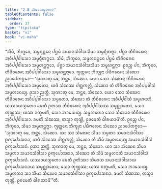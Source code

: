 ```yaml
---
title: "2.8 ᩈᩦᨾᩣᩈᨾᩪᩉᨶᨶ"
tableOfContents: false
sidebar:
  order: 37
type: "tipitaka"
basket: "vi"
book: "vi-maha"
---
```



<DynamicBreadcrumb />

<Division number="145" book="vi-maha">

<Paragraph number="613" book="vi-maha">
“ᩈᩦᨾᩴ, ᨽᩥᨠ᩠ᨡᩅᩮ, ᩈᨾ᩠ᨾᨶ᩠ᨶᨶ᩠ᨲᩮᨶ ᨸᨮᨾᩴ ᩈᨾᩣᨶᩈᩴᩅᩤᩈᩈᩦᨾᩣ ᩈᨾ᩠ᨾᨶ᩠ᨶᩥᨲᨻ᩠ᨻᩣ, ᨸᨧ᩠ᨨᩣ ᨲᩥᨧᩦᩅᩁᩮᨶ ᩋᩅᩥᨸ᩠ᨸᩅᩤᩈᩮᩣ ᩈᨾ᩠ᨾᨶ᩠ᨶᩥᨲᨻ᩠ᨻᩮᩣ. ᩈᩦᨾᩴ, ᨽᩥᨠ᩠ᨡᩅᩮ, ᩈᨾᩪᩉᨶᨶ᩠ᨲᩮᨶ ᨸᨮᨾᩴ ᨲᩥᨧᩦᩅᩁᩮᨶ ᩋᩅᩥᨸ᩠ᨸᩅᩤᩈᩮᩣ ᩈᨾᩪᩉᨶ᩠ᨲᨻ᩠ᨻᩮᩣ, ᨸᨧ᩠ᨨᩣ ᩈᨾᩣᨶᩈᩴᩅᩤᩈᩈᩦᨾᩣ ᩈᨾᩪᩉᨶ᩠ᨲᨻ᩠ᨻᩣ. ᩑᩅᨬ᩠ᨧ ᨸᨶ, ᨽᩥᨠ᩠ᨡᩅᩮ, ᨲᩥᨧᩦᩅᩁᩮᨶ ᩋᩅᩥᨸ᩠ᨸᩅᩤᩈᩮᩣ ᩈᨾᩪᩉᨶ᩠ᨲᨻ᩠ᨻᩮᩣ. ᨻ᩠ᨿᨲ᩠ᨲᩮᨶ ᨽᩥᨠ᩠ᨡᩩᨶᩣ ᨸᨭᩥᨻᩃᩮᨶ ᩈᩴᨥᩮᩣ ᨬᩣᨸᩮᨲᨻ᩠ᨻᩮᩣ—
</Paragraph>

<Paragraph number="614" book="vi-maha">
‘ᩈᩩᨱᩣᨲᩩ ᨾᩮ, ᨽᨶ᩠ᨲᩮ, ᩈᩴᨥᩮᩣ. ᨿᩮᩣ ᩈᩮᩣ ᩈᩴᨥᩮᨶ ᨲᩥᨧᩦᩅᩁᩮᨶ ᩋᩅᩥᨸ᩠ᨸᩅᩤᩈᩮᩣ ᩈᨾ᩠ᨾᨲᩮᩣ, ᨿᨴᩥ ᩈᩴᨥᩔ ᨸᨲ᩠ᨲᨠᩃᩖᩴ, ᩈᩴᨥᩮᩣ ᨲᩴ ᨲᩥᨧᩦᩅᩁᩮᨶ ᩋᩅᩥᨸ᩠ᨸᩅᩤᩈᩴ ᩈᨾᩪᩉᨶᩮᨿ᩠ᨿ. ᩑᩈᩣ ᨬᨲ᩠ᨲᩥ.
</Paragraph>

<Paragraph number="615" book="vi-maha">
ᩈᩩᨱᩣᨲᩩ ᨾᩮ, ᨽᨶ᩠ᨲᩮ, ᩈᩴᨥᩮᩣ. ᨿᩮᩣ ᩈᩮᩣ ᩈᩴᨥᩮᨶ ᨲᩥᨧᩦᩅᩁᩮᨶ ᩋᩅᩥᨸ᩠ᨸᩅᩤᩈᩮᩣ ᩈᨾ᩠ᨾᨲᩮᩣ, ᩈᩴᨥᩮᩣ ᨲᩴ ᨲᩥᨧᩦᩅᩁᩮᨶ ᩋᩅᩥᨸ᩠ᨸᩅᩤᩈᩴ ᩈᨾᩪᩉᨶᨲᩥ. ᨿᩔᩣᨿᩈ᩠ᨾᨲᩮᩣ ᨡᨾᨲᩥ ᩑᨲᩔ ᨲᩥᨧᩦᩅᩁᩮᨶ ᩋᩅᩥᨸ᩠ᨸᩅᩤᩈᩔ ᩈᨾᩩᨣ᩠ᨥᩣᨲᩮᩣ, ᩈᩮᩣ ᨲᩩᨱ᩠ᩉᩔ; ᨿᩔ ᨶᨠ᩠ᨡᨾᨲᩥ, ᩈᩮᩣ ᨽᩣᩈᩮᨿ᩠ᨿ. ᩈᨾᩪᩉᨲᩮᩣ ᩈᩮᩣ ᩈᩴᨥᩮᨶ ᨲᩥᨧᩦᩅᩁᩮᨶ ᩋᩅᩥᨸ᩠ᨸᩅᩤᩈᩮᩣ. ᨡᨾᨲᩥ ᩈᩴᨥᩔ, ᨲᩈ᩠ᨾᩣ ᨲᩩᨱ᩠ᩉᩦ, ᩑᩅᨾᩮᨲᩴ ᨵᩤᩁᨿᩣᨾᩦ’ᨲᩥ.
</Paragraph>

<Paragraph number="616" book="vi-maha">
ᩑᩅᨬ᩠ᨧ ᨸᨶ, ᨽᩥᨠ᩠ᨡᩅᩮ, ᩈᩦᨾᩣ ᩈᨾᩪᩉᨶ᩠ᨲᨻ᩠ᨻᩣ. ᨻ᩠ᨿᨲ᩠ᨲᩮᨶ ᨽᩥᨠ᩠ᨡᩩᨶᩣ ᨸᨭᩥᨻᩃᩮᨶ ᩈᩴᨥᩮᩣ ᨬᩣᨸᩮᨲᨻ᩠ᨻᩮᩣ—
</Paragraph>

</Division>
<Division number="146" book="vi-maha">

<Paragraph number="617" book="vi-maha">
‘ᩈᩩᨱᩣᨲᩩ ᨾᩮ, ᨽᨶ᩠ᨲᩮ, ᩈᩴᨥᩮᩣ. ᨿᩣ ᩈᩣ ᩈᩴᨥᩮᨶ ᩈᩦᨾᩣ ᩈᨾ᩠ᨾᨲᩣ ᩈᨾᩣᨶᩈᩴᩅᩤᩈᩣ ᩑᨠᩩᨸᩮᩣᩈᨳᩣ, ᨿᨴᩥ ᩈᩴᨥᩔ ᨸᨲ᩠ᨲᨠᩃᩖᩴ, ᩈᩴᨥᩮᩣ ᨲᩴ ᩈᩦᨾᩴ ᩈᨾᩪᩉᨶᩮᨿ᩠ᨿ ᩈᨾᩣᨶᩈᩴᩅᩤᩈᩴ ᩑᨠᩩᨸᩮᩣᩈᨳᩴ. ᩑᩈᩣ ᨬᨲ᩠ᨲᩥ.
</Paragraph>

<Paragraph number="618" book="vi-maha">
ᩈᩩᨱᩣᨲᩩ ᨾᩮ, ᨽᨶ᩠ᨲᩮ, ᩈᩴᨥᩮᩣ. ᨿᩣ ᩈᩣ ᩈᩴᨥᩮᨶ ᩈᩦᨾᩣ ᩈᨾ᩠ᨾᨲᩣ ᩈᨾᩣᨶᩈᩴᩅᩤᩈᩣ ᩑᨠᩩᨸᩮᩣᩈᨳᩣ, ᩈᩴᨥᩮᩣ ᨲᩴ ᩈᩦᨾᩴ ᩈᨾᩪᩉᨶᨲᩥ ᩈᨾᩣᨶᩈᩴᩅᩤᩈᩴ ᩑᨠᩩᨸᩮᩣᩈᨳᩴ. ᨿᩔᩣᨿᩈ᩠ᨾᨲᩮᩣ ᨡᨾᨲᩥ ᩑᨲᩥᩔᩣ ᩈᩦᨾᩣᨿ ᩈᨾᩣᨶᩈᩴᩅᩤᩈᩣᨿ ᩑᨠᩩᨸᩮᩣᩈᨳᩣᨿ ᩈᨾᩩᨣ᩠ᨥᩣᨲᩮᩣ, ᩈᩮᩣ ᨲᩩᨱ᩠ᩉᩔ; ᨿᩔ ᨶᨠ᩠ᨡᨾᨲᩥ, ᩈᩮᩣ ᨽᩣᩈᩮᨿ᩠ᨿ. ᩈᨾᩪᩉᨲᩣ ᩈᩣ ᩈᩦᨾᩣ ᩈᩴᨥᩮᨶ ᩈᨾᩣᨶᩈᩴᩅᩤᩈᩣ ᩑᨠᩩᨸᩮᩣᩈᨳᩣ. ᨡᨾᨲᩥ ᩈᩴᨥᩔ, ᨲᩈ᩠ᨾᩣ ᨲᩩᨱ᩠ᩉᩦ, ᩑᩅᨾᩮᨲᩴ ᨵᩤᩁᨿᩣᨾᩦ’”ᨲᩥ.
</Paragraph>
</Division>